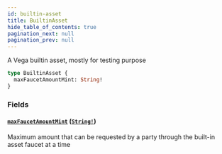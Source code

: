 ```yaml
---
id: builtin-asset
title: BuiltinAsset
hide_table_of_contents: true
pagination_next: null
pagination_prev: null
---
```



A Vega builtin asset, mostly for testing purpose

```graphql
type BuiltinAsset {
  maxFaucetAmountMint: String!
}
```


### Fields

#### [`maxFaucetAmountMint`](#) ([`String!`](/docs/testnet/graphql/scalars/string))

Maximum amount that can be requested by a party through the built-in asset faucet at a time




